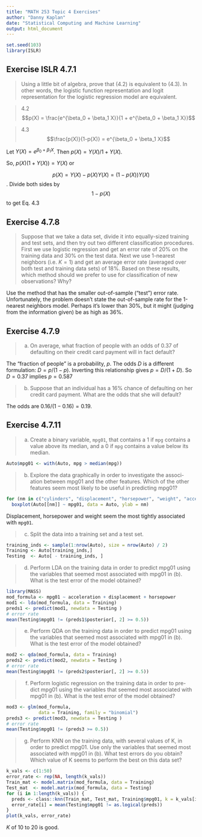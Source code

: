 ```yaml
---
title: "MATH 253 Topic 4 Exercises"
author: "Danny Kaplan"
date: "Statistical Computing and Machine Learning"
output: html_document
---
```


```r
set.seed(103)
library(ISLR)
```

## Exercise ISLR 4.7.1

> Using a little bit of algebra, prove that (4.2) is equivalent to (4.3). In other words, the logistic function representation and logit representation for the logistic regression model are equivalent.

> 4.2 $$p(X) = \frac{e^{\beta_0 + \beta_1 X}}{1 + e^{\beta_0 + \beta_1 X}}$$

> 4.3 $$\frac{p(X)}{1-p(X)} = e^{\beta_0 + \beta_1 X}$$

Let $Y(X) = e^{\beta_0 + \beta_1 X}$.  Then $p(X) = Y(X) / 1 + Y(X) .$

So, $p(X) \left(1 + Y(X)\right) = Y(X)$ or

$$p(X) = Y(X) -  p(X) Y(X) = \left(1 - p(X)\right) Y(X)$$.  Divide both sides by $$1 - p(X)$$ to get Eq. 4.3

## Exercise 4.7.8 

> Suppose that we take a data set, divide it into equally-sized training and test sets, and then try out two different classification procedures. First we use logistic regression and get an error rate of 20% on the training data and 30% on the test data. Next we use 1-nearest neighbors (i.e. $K = 1$) and get an average error rate (averaged over both test and training data sets) of 18%. Based on these results, which method should we prefer to use for classification of new observations? Why?

Use the method that has the smaller out-of-sample ("test") error rate.  Unfortunately, the problem doesn't state the out-of-sample rate for the 1-nearest neighbors model.  Perhaps it's lower than 30%, but it might (judging from the information given) be as high as 36%.  

## Exercise 4.7.9

> a. On average, what fraction of people with an odds of 0.37 of defaulting on their credit card payment will in fact default?

The "fraction of people" is a probability, $p$.  The odds $D$ is a different formulation: $D = p / (1-p)$. Inverting this relationship gives $p = D / (1 + D)$.  So $D = 0.37$ implies $p = 0.587$

> b. Suppose that an individual has a 16% chance of defaulting on her credit card payment. What are the odds that she will default?

The odds are $0.16/(1-0.16) = 0.19$.

## Exercise 4.7.11

> (a) Create a binary variable, `mpg01`, that contains a 1 if `mpg` contains a value above its median, and a 0 if `mpg` contains a value below its median. 

```r
Auto$mpg01 <- with(Auto, mpg > median(mpg))
```

> (b) Explore the data graphically in order to investigate the associ- ation between mpg01 and the other features. Which of the other features seem most likely to be useful in predicting mpg01?

```r
for (nm in c("cylinders", "displacement", "horsepower", "weight", "acceleration", "year"))
  boxplot(Auto[[nm]] ~ mpg01, data = Auto, ylab = nm)
```

Displacement, horsepower and weight seem the most tightly associated with `mpg01`.

> (c) Split the data into a training set and a test set.

```r
training_inds <- sample(1:nrow(Auto), size = nrow(Auto) / 2)
Training <- Auto[training_inds,]
Testing  <- Auto[ - training_inds, ]
```

> (d) Perform LDA on the training data in order to predict mpg01 using the variables that seemed most associated with mpg01 in (b). What is the test error of the model obtained?

```r
library(MASS)
mod_formula <- mpg01 ~ acceleration + displacement + horsepower
mod1 <- lda(mod_formula, data = Training)
preds1 <- predict(mod1, newdata = Testing )
# error rate
mean(Testing$mpg01 != (preds1$posterior[, 2] >= 0.5))
```

> (e) Perform QDA on the training data in order to predict mpg01 using the variables that seemed most associated with mpg01 in (b). What is the test error of the model obtained?


```r
mod2 <- qda(mod_formula, data = Training)
preds2 <- predict(mod2, newdata = Testing )
# error rate
mean(Testing$mpg01 != (preds2$posterior[, 2] >= 0.5))
```

> (f) Perform logistic regression on the training data in order to pre- dict mpg01 using the variables that seemed most associated with mpg01 in (b). What is the test error of the model obtained?

```r
mod3 <- glm(mod_formula, 
            data = Training, family = "binomial")
preds3 <- predict(mod3, newdata = Testing )
# error rate
mean(Testing$mpg01 != (preds3 >= 0.5))
```

> (g) Perform KNN on the training data, with several values of K, in order to predict mpg01. Use only the variables that seemed most associated with mpg01 in (b). What test errors do you obtain? Which value of K seems to perform the best on this data set?

```r
k_vals <- c(1:50)
error_rate <- rep(NA, length(k_vals))
Train_mat <- model.matrix(mod_formula, data = Training)
Test_mat  <- model.matrix(mod_formula, data = Testing)
for (i in 1:length(k_vals)) {
  preds <- class::knn(Train_mat, Test_mat, Training$mpg01, k = k_vals[i])
  error_rate[i] = mean(Testing$mpg01 != as.logical(preds))
}
plot(k_vals, error_rate)
```

$K$ of 10 to 20 is good.